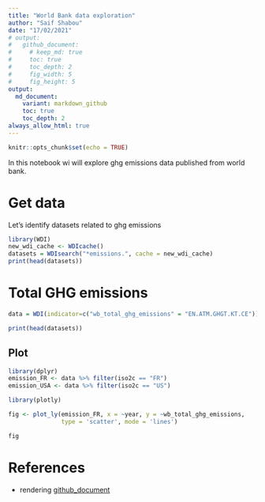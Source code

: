 ```yaml
---
title: "World Bank data exploration"
author: "Saif Shabou"
date: "17/02/2021"
# output:
#   github_document:
#     # keep_md: true
#     toc: true
#     toc_depth: 2
#     fig_width: 5
#     fig_height: 5
output:
  md_document:
    variant: markdown_github
    toc: true
    toc_depth: 2
always_allow_html: true
---
```



```r
knitr::opts_chunk$set(echo = TRUE)
```



In this notebook wi will explore ghg emissions data published from world bank. 

# Get data

Let's identify datasets related to ghg emissions

```r
library(WDI)
new_wdi_cache <- WDIcache() 
datasets = WDIsearch("*emissions.", cache = new_wdi_cache)
print(head(datasets))
```


# Total GHG emissions

```r
data = WDI(indicator=c("wb_total_ghg_emissions" = "EN.ATM.GHGT.KT.CE"))

print(head(datasets))
```

## Plot

```r

library(dplyr)
emission_FR <- data %>% filter(iso2c == "FR")
emission_USA <- data %>% filter(iso2c == "US")

library(plotly)

fig <- plot_ly(emission_FR, x = ~year, y = ~wb_total_ghg_emissions, 
               type = 'scatter', mode = 'lines')

fig
```

# References
- rendering [github_document](https://rmarkdown.rstudio.com/github_document_format.html)
